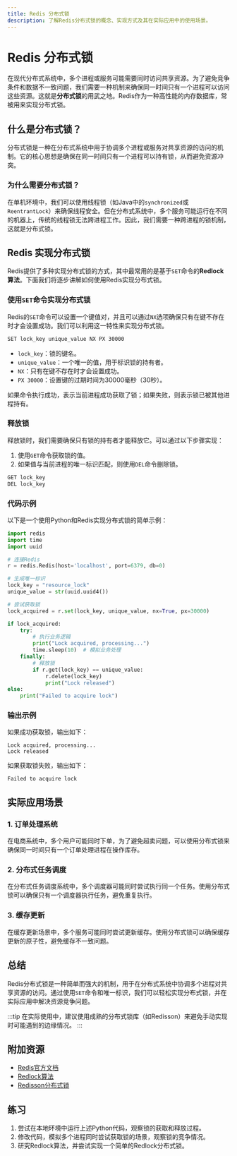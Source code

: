 ```yaml
---
title: Redis 分布式锁
description: 了解Redis分布式锁的概念、实现方式及其在实际应用中的使用场景。
---
```


# Redis 分布式锁

在现代分布式系统中，多个进程或服务可能需要同时访问共享资源。为了避免竞争条件和数据不一致问题，我们需要一种机制来确保同一时间只有一个进程可以访问这些资源。这就是**分布式锁**的用武之地。Redis作为一种高性能的内存数据库，常被用来实现分布式锁。

## 什么是分布式锁？

分布式锁是一种在分布式系统中用于协调多个进程或服务对共享资源的访问的机制。它的核心思想是确保在同一时间只有一个进程可以持有锁，从而避免资源冲突。

### 为什么需要分布式锁？

在单机环境中，我们可以使用线程锁（如Java中的`synchronized`或`ReentrantLock`）来确保线程安全。但在分布式系统中，多个服务可能运行在不同的机器上，传统的线程锁无法跨进程工作。因此，我们需要一种跨进程的锁机制，这就是分布式锁。

## Redis 实现分布式锁

Redis提供了多种实现分布式锁的方式，其中最常用的是基于`SET`命令的**Redlock算法**。下面我们将逐步讲解如何使用Redis实现分布式锁。

### 使用`SET`命令实现分布式锁

Redis的`SET`命令可以设置一个键值对，并且可以通过`NX`选项确保只有在键不存在时才会设置成功。我们可以利用这一特性来实现分布式锁。

```bash
SET lock_key unique_value NX PX 30000
```

- `lock_key`：锁的键名。
- `unique_value`：一个唯一的值，用于标识锁的持有者。
- `NX`：只有在键不存在时才会设置成功。
- `PX 30000`：设置键的过期时间为30000毫秒（30秒）。

如果命令执行成功，表示当前进程成功获取了锁；如果失败，则表示锁已被其他进程持有。

### 释放锁

释放锁时，我们需要确保只有锁的持有者才能释放它。可以通过以下步骤实现：

1. 使用`GET`命令获取锁的值。
2. 如果值与当前进程的唯一标识匹配，则使用`DEL`命令删除锁。

```bash
GET lock_key
DEL lock_key
```

### 代码示例

以下是一个使用Python和Redis实现分布式锁的简单示例：

```python
import redis
import time
import uuid

# 连接Redis
r = redis.Redis(host='localhost', port=6379, db=0)

# 生成唯一标识
lock_key = "resource_lock"
unique_value = str(uuid.uuid4())

# 尝试获取锁
lock_acquired = r.set(lock_key, unique_value, nx=True, px=30000)

if lock_acquired:
    try:
        # 执行业务逻辑
        print("Lock acquired, processing...")
        time.sleep(10)  # 模拟业务处理
    finally:
        # 释放锁
        if r.get(lock_key) == unique_value:
            r.delete(lock_key)
            print("Lock released")
else:
    print("Failed to acquire lock")
```

### 输出示例

如果成功获取锁，输出如下：

```
Lock acquired, processing...
Lock released
```

如果获取锁失败，输出如下：

```
Failed to acquire lock
```

## 实际应用场景

### 1. 订单处理系统

在电商系统中，多个用户可能同时下单，为了避免超卖问题，可以使用分布式锁来确保同一时间只有一个订单处理进程在操作库存。

### 2. 分布式任务调度

在分布式任务调度系统中，多个调度器可能同时尝试执行同一个任务。使用分布式锁可以确保只有一个调度器执行任务，避免重复执行。

### 3. 缓存更新

在缓存更新场景中，多个服务可能同时尝试更新缓存。使用分布式锁可以确保缓存更新的原子性，避免缓存不一致问题。

## 总结

Redis分布式锁是一种简单而强大的机制，用于在分布式系统中协调多个进程对共享资源的访问。通过使用`SET`命令和唯一标识，我们可以轻松实现分布式锁，并在实际应用中解决资源竞争问题。

:::tip
在实际使用中，建议使用成熟的分布式锁库（如Redisson）来避免手动实现时可能遇到的边缘情况。
:::

## 附加资源

- [Redis官方文档](https://redis.io/documentation)
- [Redlock算法](https://redis.io/topics/distlock)
- [Redisson分布式锁](https://github.com/redisson/redisson)

## 练习

1. 尝试在本地环境中运行上述Python代码，观察锁的获取和释放过程。
2. 修改代码，模拟多个进程同时尝试获取锁的场景，观察锁的竞争情况。
3. 研究Redlock算法，并尝试实现一个简单的Redlock分布式锁。